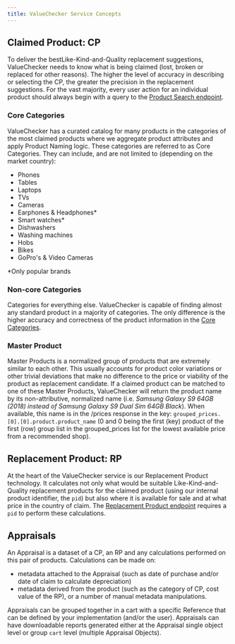 ```yaml
---
title: ValueChecker Service Concepts
---
```


## Claimed Product: CP

To deliver the bestLike-Kind-and-Quality replacement suggestions,
ValueChecker needs to know what is being claimed (lost, broken or
replaced for other reasons). The higher the level of accuracy in
describing or selecting the CP, the greater the precision in the
replacement suggestions. For the vast majority, every user action for an
individual product should always begin with a query to the [Product
Search endpoint](/api-reference/default/product_search).

### Core Categories

ValueChecker has a curated catalog for many products in the categories
of the most claimed products where we aggregate product attributes and
apply Product Naming logic. These categories are referred to as Core
Categories. They can include, and are not limited to (depending on the
market country):

- Phones
- Tables
- Laptops
- TVs
- Cameras
- Earphones & Headphones\*
- Smart watches\*
- Dishwashers
- Washing machines
- Hobs
- Bikes
- GoPro's & Video Cameras

\*Only popular brands

### Non-core Categories

Categories for everything else. ValueChecker is capable of finding almost
any standard product in a majority of categories. The only difference is the
higher accuracy and correctness of the product information in the [Core
Categories](/before-getting-started/valuechecker-service-concepts#core-categories).

### Master Product

Master Products is a normalized group of products that are extremely
similar to each other. This usually accounts for product color
variations or other trivial deviations that make no difference to the
price or viability of the product as replacement candidate. If a claimed
product can be matched to one of these Master Products, ValueChecker
will return the product name by its non-attributive, normalized name
(i.e. _Samsung Galaxy S9 64GB (2018) instead of Samsung Galaxy S9 Dual
Sim 64GB Black_). When available, this name is in the /prices response
in the key: `grouped_prices.[0].[0].product.product_name` (0 and 0 being
the first (key) product of the first (row) group list in the
grouped_prices list for the lowest available price from a recommended
shop).

## Replacement Product: RP

At the heart of the ValueChecker service is our Replacement Product
technology. It calculates not only what would be suitable
Like-Kind-and-Quality replacement products for the claimed product
(using our internal product identifier, the `pid`) but also where it is
available for sale and at what price in the country of claim. The
[Replacement Product endpoint](/api-reference/default/prices) requires a
`pid` to perform these calculations.

## Appraisals

An Appraisal is a dataset of a CP, an RP and any calculations performed
on this pair of products. Calculations can be made on:

- metadata attached to the Appraisal (such as date of purchase and/or
  date of claim to calculate depreciation)
- metadata derived from the product (such as the category of CP, cost
  value of the RP), or a number of manual metadata manipulations.

Appraisals can be grouped together in a cart with a specific Reference
that can be defined by your implementation (and/or the user). Appraisals
can have downloadable reports generated either at the Appraisal single
object level or group `cart` level (multiple Appraisal Objects).
